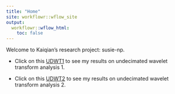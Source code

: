 ```yaml
---
title: "Home"
site: workflowr::wflow_site
output:
  workflowr::wflow_html:
    toc: false
---
```


Welcome to Kaiqian's research project: susie-np.

* Click on this [UDWT1](UDWT.html) to see my results on undecimated wavelet transform analysis 1.

* Click on this [UDWT2](UDWT2.html) to see my results on undecimated wavelet transform analysis 2.
